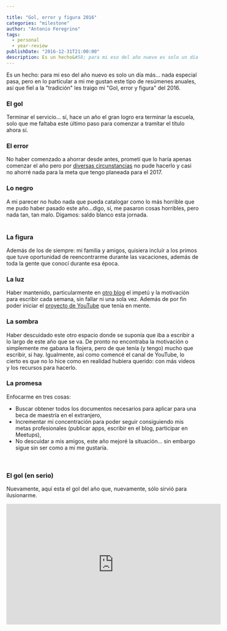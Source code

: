 ```yaml
---

title: "Gol, error y figura 2016"
categories: "milestone"
author: "Antonio Feregrino"
tags: 
  - personal
  - year-review
publishDate: "2016-12-31T21:00:00"
description: Es un hecho&#58; para mi eso del año nuevo es solo un día más... nada especial pasa, pero en lo particular a mi me gustan este tipo de resúmenes anuales, solo que esta vez quiero hacerlo de manera diferente, así que este año les traigo mi "Gol, error y figura" del 2016.
---
```

Es un hecho&#58; para mi eso del año nuevo es solo un día más... nada especial pasa, pero en lo particular a mi me gustan este tipo de resúmenes anuales, así que fiel a la "tradición" les traigo mi "Gol, error y figura" del 2016.
<br />

### El gol  
Terminar el servicio... sí, hace un año el gran logro era terminar la escuela, solo que me faltaba este último paso para comenzar a tramitar el título ahora sí.
<br />

### El error 
No haber comenzado a ahorrar desde antes, prometí que lo haría apenas comenzar el año pero por <a href="#" target="_blank">diversas circunstancias</a> no pude hacerlo y casi no ahorré nada para la meta que tengo planeada para el 2017. 
<br />

  
### Lo negro  
A mi parecer no hubo nada que pueda catalogar como lo más horrible que me pudo haber pasado este año...digo, sí, me pasaron cosas horribles, pero nada tan, tan malo. Digamos: saldo blanco esta jornada.  
<br />
   
  
### La figura  
Además de los de siempre: mi familia y amigos, quisiera incluír a los primos que tuve oportunidad de reencontrarme durante las vacaciones, además de toda la gente que conocí durante esa época.
<br />
  
### La luz  
Haber mantenido, particularmente en <a href="#" target="_blank">otro blog</a> el impetú y la motivación para escribir cada semana, sin fallar ni una sola vez. Además de por fin poder iniciar el <a href="#" target="_blank">proyecto de YouTube</a> que tenía en mente.
<br />  

### La sombra  
Haber descuidado este otro espacio donde se suponía que iba a escribir a lo largo de este año que se va. De pronto no encontraba la motivación o simplemente me gabana la flojera, pero de que tenía (y tengo) mucho que escribir, si hay. Igualmente, así como comencé el canal de YouTube, lo cierto es que no lo hice como en realidad hubiera querido: con más videos y los recursos para hacerlo.
<br />
  
### La promesa  
Enfocarme en tres cosas: 
 - Buscar obtener todos los documentos necesarios para aplicar para una beca de maestría en el extranjero,
 - Incrementar mi concentración para poder seguir consiguiendo mis metas profesionales (publicar apps, escribir en el blog, participar en Meetups),
 - No descuidar a mis amigos, este año mejoré la situación... sin embargo sigue sin ser como a mi me gustaría.
<br />  
  
### El gol (en serio)
Nuevamente, aquí esta el gol del año que, nuevamente, sólo sirvió para ilusionarme.
<iframe width="560" height="315" src="https://www.youtube.com/embed/90LVS3-YnMQ" frameborder="0" allowfullscreen></iframe>
<br />
